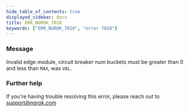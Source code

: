 ```yaml
---
hide_table_of_contents: true
displayed_sidebar: docs
title: ERR_NGROK_7018
keywords: ["ERR_NGROK_7018", "error 7018"]
---
```


### Message

Invalid edge module, circuit breaker num buckets must be greater than 0 and less than `MAX`, was `VAL`.

### Further help

If you're having trouble resolving this error, please reach out to [support@ngrok.com](mailto:support@ngrok.com?subject=Help%20with%20ERR_NGROK_7018)
